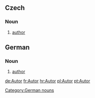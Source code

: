 == Czech ==
=== Noun ===
#[[author]]

== German ==
=== Noun ===
#[[author]]

[[Category:German nouns]]

[[de:Autor]]
[[fr:Autor]]
[[hr:Autor]]
[[pl:Autor]]
[[pt:Autor]]